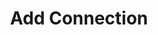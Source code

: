 ---
openapi: post /integrations/connect
title: Add Connection
description: "You can bypass the authentication flow on Carbon by directly passing in an access token. This endpoint eliminates the need for users to go through the typical authentication flow. By providing the access token directly, users can gain immediate access to Carbon's features and functionality without any additional steps."
---